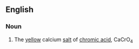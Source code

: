 ==English==

===Noun===
{{en-noun|head=[[calcium]] [[chromate]]|-}}

# {{inorganic compound}} The [[yellow]] calcium [[salt]] of [[chromic acid]], CaCrO<sub>4</sub>